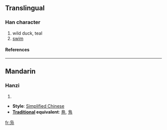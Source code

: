 {{see|鳧|鳬}}

==Translingual==
===Han character===
{{Han char|rn=16|rad=几|as=04|sn=6|four=|canj=心卜尸弓 (PYSN)}}
# wild duck, teal
# [[swim]]
====References====
{{Han ref|kx=0134.121|hdz=10277.050|uh=51EB|ud=20971}}
----
==Mandarin==
===Hanzi===
{{cmn-hanzi|pin=[[fú]] ([[fu2]]), [[wā]] ([[wa1]])|wg=fu<sup>2</sup>, wa<sup>1</sup>}}
# {{defn|Mandarin}}

* '''Style''': [[Simplified Chinese]] 
* '''[[Traditional Chinese|Traditional]] equivalent''': [[鳧]], [[鳬]]




[[fr:凫]]